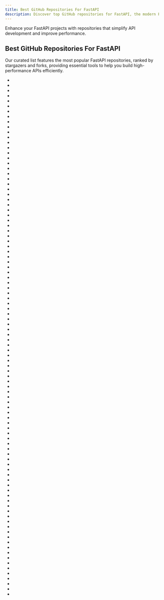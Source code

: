 ```yaml
---
title: Best GitHub Repositories For FastAPI
description: Discover top GitHub repositories for FastAPI, the modern Python web framework for building APIs quickly.
---
```

Enhance your FastAPI projects with repositories that simplify API development and improve performance.

## Best GitHub Repositories For FastAPI

Our curated list features the most popular FastAPI repositories, ranked by stargazers and forks, providing essential tools to help you build high-performance APIs efficiently.

- <Badge owner="fastapi" repoName="fastapi" stars="https://img.shields.io/github/stars/fastapi/fastapi?style=flat&logoSize=auto" forks="https://img.shields.io/github/forks/fastapi/fastapi?style=flat&logoSize=auto"/>
- <Badge owner="fastapi" repoName="full-stack-fastapi-template" stars="https://img.shields.io/github/stars/fastapi/full-stack-fastapi-template?style=flat&logoSize=auto" forks="https://img.shields.io/github/forks/fastapi/full-stack-fastapi-template?style=flat&logoSize=auto"/>
- <Badge owner="mouredev" repoName="Hello-Python" stars="https://img.shields.io/github/stars/mouredev/Hello-Python?style=flat&logoSize=auto" forks="https://img.shields.io/github/forks/mouredev/Hello-Python?style=flat&logoSize=auto"/>
- <Badge owner="jina-ai" repoName="serve" stars="https://img.shields.io/github/stars/jina-ai/serve?style=flat&logoSize=auto" forks="https://img.shields.io/github/forks/jina-ai/serve?style=flat&logoSize=auto"/>
- <Badge owner="fastapi" repoName="sqlmodel" stars="https://img.shields.io/github/stars/fastapi/sqlmodel?style=flat&logoSize=auto" forks="https://img.shields.io/github/forks/fastapi/sqlmodel?style=flat&logoSize=auto"/>
- <Badge owner="Zeyi-Lin" repoName="HivisionIDPhotos" stars="https://img.shields.io/github/stars/Zeyi-Lin/HivisionIDPhotos?style=flat&logoSize=auto" forks="https://img.shields.io/github/forks/Zeyi-Lin/HivisionIDPhotos?style=flat&logoSize=auto"/>
- <Badge owner="Evil0ctal" repoName="Douyin_TikTok_Download_API" stars="https://img.shields.io/github/stars/Evil0ctal/Douyin_TikTok_Download_API?style=flat&logoSize=auto" forks="https://img.shields.io/github/forks/Evil0ctal/Douyin_TikTok_Download_API?style=flat&logoSize=auto"/>
- <Badge owner="zhanymkanov" repoName="fastapi-best-practices" stars="https://img.shields.io/github/stars/zhanymkanov/fastapi-best-practices?style=flat&logoSize=auto" forks="https://img.shields.io/github/forks/zhanymkanov/fastapi-best-practices?style=flat&logoSize=auto"/>
- <Badge owner="mjhea0" repoName="awesome-fastapi" stars="https://img.shields.io/github/stars/mjhea0/awesome-fastapi?style=flat&logoSize=auto" forks="https://img.shields.io/github/forks/mjhea0/awesome-fastapi?style=flat&logoSize=auto"/>
- <Badge owner="pydantic" repoName="FastUI" stars="https://img.shields.io/github/stars/pydantic/FastUI?style=flat&logoSize=auto" forks="https://img.shields.io/github/forks/pydantic/FastUI?style=flat&logoSize=auto"/>
- <Badge owner="nonebot" repoName="nonebot2" stars="https://img.shields.io/github/stars/nonebot/nonebot2?style=flat&logoSize=auto" forks="https://img.shields.io/github/forks/nonebot/nonebot2?style=flat&logoSize=auto"/>
- <Badge owner="serge-chat" repoName="serge" stars="https://img.shields.io/github/stars/serge-chat/serge?style=flat&logoSize=auto" forks="https://img.shields.io/github/forks/serge-chat/serge?style=flat&logoSize=auto"/>
- <Badge owner="fastapi-users" repoName="fastapi-users" stars="https://img.shields.io/github/stars/fastapi-users/fastapi-users?style=flat&logoSize=auto" forks="https://img.shields.io/github/forks/fastapi-users/fastapi-users?style=flat&logoSize=auto"/>
- <Badge owner="chatpire" repoName="chatgpt-web-share" stars="https://img.shields.io/github/stars/chatpire/chatgpt-web-share?style=flat&logoSize=auto" forks="https://img.shields.io/github/forks/chatpire/chatgpt-web-share?style=flat&logoSize=auto"/>
- <Badge owner="hatchet-dev" repoName="hatchet" stars="https://img.shields.io/github/stars/hatchet-dev/hatchet?style=flat&logoSize=auto" forks="https://img.shields.io/github/forks/hatchet-dev/hatchet?style=flat&logoSize=auto"/>
- <Badge owner="Atri-Labs" repoName="atrilabs-engine" stars="https://img.shields.io/github/stars/Atri-Labs/atrilabs-engine?style=flat&logoSize=auto" forks="https://img.shields.io/github/forks/Atri-Labs/atrilabs-engine?style=flat&logoSize=auto"/>
- <Badge owner="vastsa" repoName="FileCodeBox" stars="https://img.shields.io/github/stars/vastsa/FileCodeBox?style=flat&logoSize=auto" forks="https://img.shields.io/github/forks/vastsa/FileCodeBox?style=flat&logoSize=auto"/>
- <Badge owner="strawberry-graphql" repoName="strawberry" stars="https://img.shields.io/github/stars/strawberry-graphql/strawberry?style=flat&logoSize=auto" forks="https://img.shields.io/github/forks/strawberry-graphql/strawberry?style=flat&logoSize=auto"/>
- <Badge owner="dynaconf" repoName="dynaconf" stars="https://img.shields.io/github/stars/dynaconf/dynaconf?style=flat&logoSize=auto" forks="https://img.shields.io/github/forks/dynaconf/dynaconf?style=flat&logoSize=auto"/>
- <Badge owner="poem-web" repoName="poem" stars="https://img.shields.io/github/stars/poem-web/poem?style=flat&logoSize=auto" forks="https://img.shields.io/github/forks/poem-web/poem?style=flat&logoSize=auto"/>
- <Badge owner="ml-tooling" repoName="opyrator" stars="https://img.shields.io/github/stars/ml-tooling/opyrator?style=flat&logoSize=auto" forks="https://img.shields.io/github/forks/ml-tooling/opyrator?style=flat&logoSize=auto"/>
- <Badge owner="docarray" repoName="docarray" stars="https://img.shields.io/github/stars/docarray/docarray?style=flat&logoSize=auto" forks="https://img.shields.io/github/forks/docarray/docarray?style=flat&logoSize=auto"/>
- <Badge owner="fastapi-admin" repoName="fastapi-admin" stars="https://img.shields.io/github/stars/fastapi-admin/fastapi-admin?style=flat&logoSize=auto" forks="https://img.shields.io/github/forks/fastapi-admin/fastapi-admin?style=flat&logoSize=auto"/>
- <Badge owner="polarsource" repoName="polar" stars="https://img.shields.io/github/stars/polarsource/polar?style=flat&logoSize=auto" forks="https://img.shields.io/github/forks/polarsource/polar?style=flat&logoSize=auto"/>
- <Badge owner="nsidnev" repoName="fastapi-realworld-example-app" stars="https://img.shields.io/github/stars/nsidnev/fastapi-realworld-example-app?style=flat&logoSize=auto" forks="https://img.shields.io/github/forks/nsidnev/fastapi-realworld-example-app?style=flat&logoSize=auto"/>
- <Badge owner="koxudaxi" repoName="datamodel-code-generator" stars="https://img.shields.io/github/stars/koxudaxi/datamodel-code-generator?style=flat&logoSize=auto" forks="https://img.shields.io/github/forks/koxudaxi/datamodel-code-generator?style=flat&logoSize=auto"/>
- <Badge owner="tiangolo" repoName="uvicorn-gunicorn-fastapi-docker" stars="https://img.shields.io/github/stars/tiangolo/uvicorn-gunicorn-fastapi-docker?style=flat&logoSize=auto" forks="https://img.shields.io/github/forks/tiangolo/uvicorn-gunicorn-fastapi-docker?style=flat&logoSize=auto"/>
- <Badge owner="rashadphz" repoName="farfalle" stars="https://img.shields.io/github/stars/rashadphz/farfalle?style=flat&logoSize=auto" forks="https://img.shields.io/github/forks/rashadphz/farfalle?style=flat&logoSize=auto"/>
- <Badge owner="PeterH0323" repoName="Streamer-Sales" stars="https://img.shields.io/github/stars/PeterH0323/Streamer-Sales?style=flat&logoSize=auto" forks="https://img.shields.io/github/forks/PeterH0323/Streamer-Sales?style=flat&logoSize=auto"/>
- <Badge owner="TracecatHQ" repoName="tracecat" stars="https://img.shields.io/github/stars/TracecatHQ/tracecat?style=flat&logoSize=auto" forks="https://img.shields.io/github/forks/TracecatHQ/tracecat?style=flat&logoSize=auto"/>
- <Badge owner="paulpierre" repoName="RasaGPT" stars="https://img.shields.io/github/stars/paulpierre/RasaGPT?style=flat&logoSize=auto" forks="https://img.shields.io/github/forks/paulpierre/RasaGPT?style=flat&logoSize=auto"/>
- <Badge owner="ml-tooling" repoName="best-of-web-python" stars="https://img.shields.io/github/stars/ml-tooling/best-of-web-python?style=flat&logoSize=auto" forks="https://img.shields.io/github/forks/ml-tooling/best-of-web-python?style=flat&logoSize=auto"/>
- <Badge owner="Lightning-AI" repoName="LitServe" stars="https://img.shields.io/github/stars/Lightning-AI/LitServe?style=flat&logoSize=auto" forks="https://img.shields.io/github/forks/Lightning-AI/LitServe?style=flat&logoSize=auto"/>
- <Badge owner="Buuntu" repoName="fastapi-react" stars="https://img.shields.io/github/stars/Buuntu/fastapi-react?style=flat&logoSize=auto" forks="https://img.shields.io/github/forks/Buuntu/fastapi-react?style=flat&logoSize=auto"/>
- <Badge owner="dot-agent" repoName="nextpy" stars="https://img.shields.io/github/stars/dot-agent/nextpy?style=flat&logoSize=auto" forks="https://img.shields.io/github/forks/dot-agent/nextpy?style=flat&logoSize=auto"/>
- <Badge owner="codingforentrepreneurs" repoName="30-Days-of-Python" stars="https://img.shields.io/github/stars/codingforentrepreneurs/30-Days-of-Python?style=flat&logoSize=auto" forks="https://img.shields.io/github/forks/codingforentrepreneurs/30-Days-of-Python?style=flat&logoSize=auto"/>
- <Badge owner="pydantic" repoName="logfire" stars="https://img.shields.io/github/stars/pydantic/logfire?style=flat&logoSize=auto" forks="https://img.shields.io/github/forks/pydantic/logfire?style=flat&logoSize=auto"/>
- <Badge owner="Kludex" repoName="fastapi-tips" stars="https://img.shields.io/github/stars/Kludex/fastapi-tips?style=flat&logoSize=auto" forks="https://img.shields.io/github/forks/Kludex/fastapi-tips?style=flat&logoSize=auto"/>
- <Badge owner="danielgtaylor" repoName="huma" stars="https://img.shields.io/github/stars/danielgtaylor/huma?style=flat&logoSize=auto" forks="https://img.shields.io/github/forks/danielgtaylor/huma?style=flat&logoSize=auto"/>
- <Badge owner="s3rius" repoName="FastAPI-template" stars="https://img.shields.io/github/stars/s3rius/FastAPI-template?style=flat&logoSize=auto" forks="https://img.shields.io/github/forks/s3rius/FastAPI-template?style=flat&logoSize=auto"/>
- <Badge owner="Canner" repoName="WrenAI" stars="https://img.shields.io/github/stars/Canner/WrenAI?style=flat&logoSize=auto" forks="https://img.shields.io/github/forks/Canner/WrenAI?style=flat&logoSize=auto"/>
- <Badge owner="dmontagu" repoName="fastapi-utils" stars="https://img.shields.io/github/stars/dmontagu/fastapi-utils?style=flat&logoSize=auto" forks="https://img.shields.io/github/forks/dmontagu/fastapi-utils?style=flat&logoSize=auto"/>
- <Badge owner="langchain-ai" repoName="langserve" stars="https://img.shields.io/github/stars/langchain-ai/langserve?style=flat&logoSize=auto" forks="https://img.shields.io/github/forks/langchain-ai/langserve?style=flat&logoSize=auto"/>
- <Badge owner="widgetti" repoName="solara" stars="https://img.shields.io/github/stars/widgetti/solara?style=flat&logoSize=auto" forks="https://img.shields.io/github/forks/widgetti/solara?style=flat&logoSize=auto"/>
- <Badge owner="aminalaee" repoName="sqladmin" stars="https://img.shields.io/github/stars/aminalaee/sqladmin?style=flat&logoSize=auto" forks="https://img.shields.io/github/forks/aminalaee/sqladmin?style=flat&logoSize=auto"/>
- <Badge owner="rochacbruno" repoName="python-week-2022" stars="https://img.shields.io/github/stars/rochacbruno/python-week-2022?style=flat&logoSize=auto" forks="https://img.shields.io/github/forks/rochacbruno/python-week-2022?style=flat&logoSize=auto"/>
- <Badge owner="supabase" repoName="supabase-py" stars="https://img.shields.io/github/stars/supabase/supabase-py?style=flat&logoSize=auto" forks="https://img.shields.io/github/forks/supabase/supabase-py?style=flat&logoSize=auto"/>
- <Badge owner="Kludex" repoName="mangum" stars="https://img.shields.io/github/stars/Kludex/mangum?style=flat&logoSize=auto" forks="https://img.shields.io/github/forks/Kludex/mangum?style=flat&logoSize=auto"/>
- <Badge owner="ycd" repoName="manage-fastapi" stars="https://img.shields.io/github/stars/ycd/manage-fastapi?style=flat&logoSize=auto" forks="https://img.shields.io/github/forks/ycd/manage-fastapi?style=flat&logoSize=auto"/>
- <Badge owner="collerek" repoName="ormar" stars="https://img.shields.io/github/stars/collerek/ormar?style=flat&logoSize=auto" forks="https://img.shields.io/github/forks/collerek/ormar?style=flat&logoSize=auto"/>
- <Badge owner="jina-ai" repoName="langchain-serve" stars="https://img.shields.io/github/stars/jina-ai/langchain-serve?style=flat&logoSize=auto" forks="https://img.shields.io/github/forks/jina-ai/langchain-serve?style=flat&logoSize=auto"/>
- <Badge owner="cs01" repoName="termpair" stars="https://img.shields.io/github/stars/cs01/termpair?style=flat&logoSize=auto" forks="https://img.shields.io/github/forks/cs01/termpair?style=flat&logoSize=auto"/>
- <Badge owner="ExpDev07" repoName="coronavirus-tracker-api" stars="https://img.shields.io/github/stars/ExpDev07/coronavirus-tracker-api?style=flat&logoSize=auto" forks="https://img.shields.io/github/forks/ExpDev07/coronavirus-tracker-api?style=flat&logoSize=auto"/>
- <Badge owner="BCG-X-Official" repoName="agentkit" stars="https://img.shields.io/github/stars/BCG-X-Official/agentkit?style=flat&logoSize=auto" forks="https://img.shields.io/github/forks/BCG-X-Official/agentkit?style=flat&logoSize=auto"/>
- <Badge owner="piccolo-orm" repoName="piccolo" stars="https://img.shields.io/github/stars/piccolo-orm/piccolo?style=flat&logoSize=auto" forks="https://img.shields.io/github/forks/piccolo-orm/piccolo?style=flat&logoSize=auto"/>
- <Badge owner="awtkns" repoName="fastapi-crudrouter" stars="https://img.shields.io/github/stars/awtkns/fastapi-crudrouter?style=flat&logoSize=auto" forks="https://img.shields.io/github/forks/awtkns/fastapi-crudrouter?style=flat&logoSize=auto"/>
- <Badge owner="Kludex" repoName="awesome-fastapi-projects" stars="https://img.shields.io/github/stars/Kludex/awesome-fastapi-projects?style=flat&logoSize=auto" forks="https://img.shields.io/github/forks/Kludex/awesome-fastapi-projects?style=flat&logoSize=auto"/>
- <Badge owner="DjangoEx" repoName="awesome-python-resources" stars="https://img.shields.io/github/stars/DjangoEx/awesome-python-resources?style=flat&logoSize=auto" forks="https://img.shields.io/github/forks/DjangoEx/awesome-python-resources?style=flat&logoSize=auto"/>
- <Badge owner="long2ice" repoName="fastapi-cache" stars="https://img.shields.io/github/stars/long2ice/fastapi-cache?style=flat&logoSize=auto" forks="https://img.shields.io/github/forks/long2ice/fastapi-cache?style=flat&logoSize=auto"/>
- <Badge owner="ebhy" repoName="budgetml" stars="https://img.shields.io/github/stars/ebhy/budgetml?style=flat&logoSize=auto" forks="https://img.shields.io/github/forks/ebhy/budgetml?style=flat&logoSize=auto"/>
- <Badge owner="openapi-generators" repoName="openapi-python-client" stars="https://img.shields.io/github/stars/openapi-generators/openapi-python-client?style=flat&logoSize=auto" forks="https://img.shields.io/github/forks/openapi-generators/openapi-python-client?style=flat&logoSize=auto"/>
- <Badge owner="laurentS" repoName="slowapi" stars="https://img.shields.io/github/stars/laurentS/slowapi?style=flat&logoSize=auto" forks="https://img.shields.io/github/forks/laurentS/slowapi?style=flat&logoSize=auto"/>
- <Badge owner="uriyyo" repoName="fastapi-pagination" stars="https://img.shields.io/github/stars/uriyyo/fastapi-pagination?style=flat&logoSize=auto" forks="https://img.shields.io/github/forks/uriyyo/fastapi-pagination?style=flat&logoSize=auto"/>
- <Badge owner="unum-cloud" repoName="ucall" stars="https://img.shields.io/github/stars/unum-cloud/ucall?style=flat&logoSize=auto" forks="https://img.shields.io/github/forks/unum-cloud/ucall?style=flat&logoSize=auto"/>
- <Badge owner="liaogx" repoName="fastapi-tutorial" stars="https://img.shields.io/github/stars/liaogx/fastapi-tutorial?style=flat&logoSize=auto" forks="https://img.shields.io/github/forks/liaogx/fastapi-tutorial?style=flat&logoSize=auto"/>
- <Badge owner="teamhide" repoName="fastapi-boilerplate" stars="https://img.shields.io/github/stars/teamhide/fastapi-boilerplate?style=flat&logoSize=auto" forks="https://img.shields.io/github/forks/teamhide/fastapi-boilerplate?style=flat&logoSize=auto"/>
- <Badge owner="amisadmin" repoName="fastapi-amis-admin" stars="https://img.shields.io/github/stars/amisadmin/fastapi-amis-admin?style=flat&logoSize=auto" forks="https://img.shields.io/github/forks/amisadmin/fastapi-amis-admin?style=flat&logoSize=auto"/>
- <Badge owner="art049" repoName="odmantic" stars="https://img.shields.io/github/stars/art049/odmantic?style=flat&logoSize=auto" forks="https://img.shields.io/github/forks/art049/odmantic?style=flat&logoSize=auto"/>
- <Badge owner="slackapi" repoName="bolt-python" stars="https://img.shields.io/github/stars/slackapi/bolt-python?style=flat&logoSize=auto" forks="https://img.shields.io/github/forks/slackapi/bolt-python?style=flat&logoSize=auto"/>
- <Badge owner="ChristopherGS" repoName="ultimate-fastapi-tutorial" stars="https://img.shields.io/github/stars/ChristopherGS/ultimate-fastapi-tutorial?style=flat&logoSize=auto" forks="https://img.shields.io/github/forks/ChristopherGS/ultimate-fastapi-tutorial?style=flat&logoSize=auto"/>
- <Badge owner="koxudaxi" repoName="fastapi-code-generator" stars="https://img.shields.io/github/stars/koxudaxi/fastapi-code-generator?style=flat&logoSize=auto" forks="https://img.shields.io/github/forks/koxudaxi/fastapi-code-generator?style=flat&logoSize=auto"/>
- <Badge owner="langchain-ai" repoName="langchain-extract" stars="https://img.shields.io/github/stars/langchain-ai/langchain-extract?style=flat&logoSize=auto" forks="https://img.shields.io/github/forks/langchain-ai/langchain-extract?style=flat&logoSize=auto"/>
- <Badge owner="zhanymkanov" repoName="fastapi_production_template" stars="https://img.shields.io/github/stars/zhanymkanov/fastapi_production_template?style=flat&logoSize=auto" forks="https://img.shields.io/github/forks/zhanymkanov/fastapi_production_template?style=flat&logoSize=auto"/>
- <Badge owner="jonra1993" repoName="fastapi-alembic-sqlmodel-async" stars="https://img.shields.io/github/stars/jonra1993/fastapi-alembic-sqlmodel-async?style=flat&logoSize=auto" forks="https://img.shields.io/github/forks/jonra1993/fastapi-alembic-sqlmodel-async?style=flat&logoSize=auto"/>
- <Badge owner="ajndkr" repoName="lanarky" stars="https://img.shields.io/github/stars/ajndkr/lanarky?style=flat&logoSize=auto" forks="https://img.shields.io/github/forks/ajndkr/lanarky?style=flat&logoSize=auto"/>
- <Badge owner="safevideo" repoName="autollm" stars="https://img.shields.io/github/stars/safevideo/autollm?style=flat&logoSize=auto" forks="https://img.shields.io/github/forks/safevideo/autollm?style=flat&logoSize=auto"/>
- <Badge owner="run-house" repoName="runhouse" stars="https://img.shields.io/github/stars/run-house/runhouse?style=flat&logoSize=auto" forks="https://img.shields.io/github/forks/run-house/runhouse?style=flat&logoSize=auto"/>
- <Badge owner="trallnag" repoName="prometheus-fastapi-instrumentator" stars="https://img.shields.io/github/stars/trallnag/prometheus-fastapi-instrumentator?style=flat&logoSize=auto" forks="https://img.shields.io/github/forks/trallnag/prometheus-fastapi-instrumentator?style=flat&logoSize=auto"/>
- <Badge owner="Dicklesworthstone" repoName="swiss_army_llama" stars="https://img.shields.io/github/stars/Dicklesworthstone/swiss_army_llama?style=flat&logoSize=auto" forks="https://img.shields.io/github/forks/Dicklesworthstone/swiss_army_llama?style=flat&logoSize=auto"/>
- <Badge owner="danielgtaylor" repoName="restish" stars="https://img.shields.io/github/stars/danielgtaylor/restish?style=flat&logoSize=auto" forks="https://img.shields.io/github/forks/danielgtaylor/restish?style=flat&logoSize=auto"/>
- <Badge owner="msoedov" repoName="langcorn" stars="https://img.shields.io/github/stars/msoedov/langcorn?style=flat&logoSize=auto" forks="https://img.shields.io/github/forks/msoedov/langcorn?style=flat&logoSize=auto"/>
- <Badge owner="Sanjeev-Thiyagarajan" repoName="fastapi-course" stars="https://img.shields.io/github/stars/Sanjeev-Thiyagarajan/fastapi-course?style=flat&logoSize=auto" forks="https://img.shields.io/github/forks/Sanjeev-Thiyagarajan/fastapi-course?style=flat&logoSize=auto"/>
- <Badge owner="rednafi" repoName="fastapi-nano" stars="https://img.shields.io/github/stars/rednafi/fastapi-nano?style=flat&logoSize=auto" forks="https://img.shields.io/github/forks/rednafi/fastapi-nano?style=flat&logoSize=auto"/>
- <Badge owner="iusztinpaul" repoName="energy-forecasting" stars="https://img.shields.io/github/stars/iusztinpaul/energy-forecasting?style=flat&logoSize=auto" forks="https://img.shields.io/github/forks/iusztinpaul/energy-forecasting?style=flat&logoSize=auto"/>
- <Badge owner="aws-samples" repoName="bedrock-claude-chat" stars="https://img.shields.io/github/stars/aws-samples/bedrock-claude-chat?style=flat&logoSize=auto" forks="https://img.shields.io/github/forks/aws-samples/bedrock-claude-chat?style=flat&logoSize=auto"/>
- <Badge owner="sml2h3" repoName="ddddocr-fastapi" stars="https://img.shields.io/github/stars/sml2h3/ddddocr-fastapi?style=flat&logoSize=auto" forks="https://img.shields.io/github/forks/sml2h3/ddddocr-fastapi?style=flat&logoSize=auto"/>
- <Badge owner="TypeError" repoName="secure" stars="https://img.shields.io/github/stars/TypeError/secure?style=flat&logoSize=auto" forks="https://img.shields.io/github/forks/TypeError/secure?style=flat&logoSize=auto"/>
- <Badge owner="yezz123" repoName="authx" stars="https://img.shields.io/github/stars/yezz123/authx?style=flat&logoSize=auto" forks="https://img.shields.io/github/forks/yezz123/authx?style=flat&logoSize=auto"/>
- <Badge owner="developmentseed" repoName="titiler" stars="https://img.shields.io/github/stars/developmentseed/titiler?style=flat&logoSize=auto" forks="https://img.shields.io/github/forks/developmentseed/titiler?style=flat&logoSize=auto"/>
- <Badge owner="PythonNest" repoName="PyNest" stars="https://img.shields.io/github/stars/PythonNest/PyNest?style=flat&logoSize=auto" forks="https://img.shields.io/github/forks/PythonNest/PyNest?style=flat&logoSize=auto"/>
- <Badge owner="adithya-s-k" repoName="marker-api" stars="https://img.shields.io/github/stars/adithya-s-k/marker-api?style=flat&logoSize=auto" forks="https://img.shields.io/github/forks/adithya-s-k/marker-api?style=flat&logoSize=auto"/>
- <Badge owner="triton-inference-server" repoName="pytriton" stars="https://img.shields.io/github/stars/triton-inference-server/pytriton?style=flat&logoSize=auto" forks="https://img.shields.io/github/forks/triton-inference-server/pytriton?style=flat&logoSize=auto"/>
- <Badge owner="mizhexiaoxiao" repoName="vue-fastapi-admin" stars="https://img.shields.io/github/stars/mizhexiaoxiao/vue-fastapi-admin?style=flat&logoSize=auto" forks="https://img.shields.io/github/forks/mizhexiaoxiao/vue-fastapi-admin?style=flat&logoSize=auto"/>
- <Badge owner="hhstore" repoName="annotated-py-projects" stars="https://img.shields.io/github/stars/hhstore/annotated-py-projects?style=flat&logoSize=auto" forks="https://img.shields.io/github/forks/hhstore/annotated-py-projects?style=flat&logoSize=auto"/>
- <Badge owner="ClimenteA" repoName="flaskwebgui" stars="https://img.shields.io/github/stars/ClimenteA/flaskwebgui?style=flat&logoSize=auto" forks="https://img.shields.io/github/forks/ClimenteA/flaskwebgui?style=flat&logoSize=auto"/>
- <Badge owner="mic1on" repoName="chatGPT-web" stars="https://img.shields.io/github/stars/mic1on/chatGPT-web?style=flat&logoSize=auto" forks="https://img.shields.io/github/forks/mic1on/chatGPT-web?style=flat&logoSize=auto"/>
- <Badge owner="sabuhish" repoName="fastapi-mail" stars="https://img.shields.io/github/stars/sabuhish/fastapi-mail?style=flat&logoSize=auto" forks="https://img.shields.io/github/forks/sabuhish/fastapi-mail?style=flat&logoSize=auto"/>
- <Badge owner="taomujian" repoName="linbing" stars="https://img.shields.io/github/stars/taomujian/linbing?style=flat&logoSize=auto" forks="https://img.shields.io/github/forks/taomujian/linbing?style=flat&logoSize=auto"/>
- <Badge owner="igorbenav" repoName="fastcrud" stars="https://img.shields.io/github/stars/igorbenav/fastcrud?style=flat&logoSize=auto" forks="https://img.shields.io/github/forks/igorbenav/fastcrud?style=flat&logoSize=auto"/>
- <Badge owner="baoliay2008" repoName="lccn_predictor" stars="https://img.shields.io/github/stars/baoliay2008/lccn_predictor?style=flat&logoSize=auto" forks="https://img.shields.io/github/forks/baoliay2008/lccn_predictor?style=flat&logoSize=auto"/>
